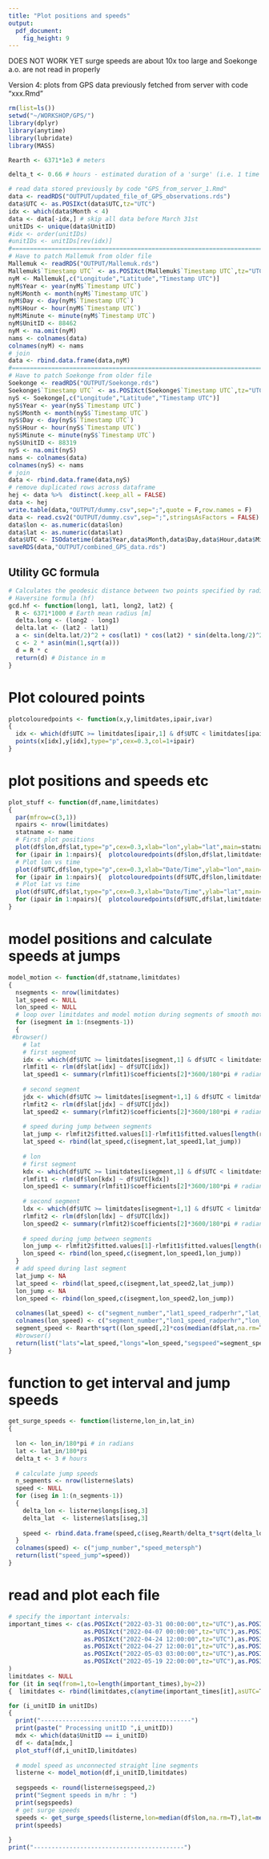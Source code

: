 ```yaml
---
title: "Plot positions and speeds"
output: 
  pdf_document: 
    fig_height: 9
---
```


DOES NOT WORK YET surge speeds are about 10x too large and Soekonge a.o. are not read in properly

Version 4: plots from GPS data previously fetched from server with code "xxx.Rmd"

```r
rm(list=ls())
setwd("~/WORKSHOP/GPS/")
library(dplyr)
library(anytime)
library(lubridate)
library(MASS)

Rearth <- 6371*1e3 # meters

delta_t <- 0.66 # hours - estimated duration of a 'surge' (i.e. 1 time step in the data)
```


```r
# read data stored previously by code "GPS_from_server_1.Rmd"
data <- readRDS("OUTPUT/updated_file_of_GPS_observations.rds")
data$UTC <- as.POSIXct(data$UTC,tz="UTC")
idx <- which(data$Month < 4)
data <- data[-idx,] # skip all data before March 31st
unitIDs <- unique(data$UnitID)
#idx <- order(unitIDs)
#unitIDs <- unitIDs[rev(idx)]
#========================================================================
# Have to patch Mallemuk from older file
Mallemuk <- readRDS("OUTPUT/Mallemuk.rds")
Mallemuk$`Timestamp UTC` <- as.POSIXct(Mallemuk$`Timestamp UTC`,tz="UTC")
nyM <- Mallemuk[,c("Longitude","Latitude","Timestamp UTC")]
nyM$Year <- year(nyM$`Timestamp UTC`)
nyM$Month <- month(nyM$`Timestamp UTC`)
nyM$Day <- day(nyM$`Timestamp UTC`)
nyM$Hour <- hour(nyM$`Timestamp UTC`)
nyM$Minute <- minute(nyM$`Timestamp UTC`)
nyM$UnitID <- 88462
nyM <- na.omit(nyM)
nams <- colnames(data)
colnames(nyM) <- nams
# join
data <- rbind.data.frame(data,nyM)
#========================================================================
# Have to patch Soekonge from older file
Soekonge <- readRDS("OUTPUT/Soekonge.rds")
Soekonge$`Timestamp UTC` <- as.POSIXct(Soekonge$`Timestamp UTC`,tz="UTC")
nyS <- Soekonge[,c("Longitude","Latitude","Timestamp UTC")]
nyS$Year <- year(nyS$`Timestamp UTC`)
nyS$Month <- month(nyS$`Timestamp UTC`)
nyS$Day <- day(nyS$`Timestamp UTC`)
nyS$Hour <- hour(nyS$`Timestamp UTC`)
nyS$Minute <- minute(nyS$`Timestamp UTC`)
nyS$UnitID <- 88319
nyS <- na.omit(nyS)
nams <- colnames(data)
colnames(nyS) <- nams
# join
data <- rbind.data.frame(data,nyS)
# remove duplicated rows across dataframe
hej <- data %>%  distinct(.keep_all = FALSE)
data <- hej
write.table(data,"OUTPUT/dummy.csv",sep=";",quote = F,row.names = F)
data <- read.csv2("OUTPUT/dummy.csv",sep=";",stringsAsFactors = FALSE)
data$lon <- as.numeric(data$lon)
data$lat <- as.numeric(data$lat)
data$UTC <- ISOdatetime(data$Year,data$Month,data$Day,data$Hour,data$Minute,sec=0,tz="UTC")
saveRDS(data,"OUTPUT/combined_GPS_data.rds")
```

## Utility GC formula
```r

# Calculates the geodesic distance between two points specified by radian lat/lon using the
# Haversine formula (hf)
gcd.hf <- function(long1, lat1, long2, lat2) {
  R <- 6371*1000 # Earth mean radius [m]
  delta.long <- (long2 - long1)
  delta.lat <- (lat2 - lat1)
  a <- sin(delta.lat/2)^2 + cos(lat1) * cos(lat2) * sin(delta.long/2)^2
  c <- 2 * asin(min(1,sqrt(a)))
  d = R * c
  return(d) # Distance in m
}

```

 

# Plot coloured points
```r
plotcolouredpoints <- function(x,y,limitdates,ipair,ivar)
{
  idx <- which(df$UTC >= limitdates[ipair,1] & df$UTC < limitdates[ipair,2])
  points(x[idx],y[idx],type="p",cex=0.3,col=1+ipair)
}
```



# plot positions and speeds etc
```r
plot_stuff <- function(df,name,limitdates)
{
  par(mfrow=c(3,1))
  npairs <- nrow(limitdates)
  statname <- name
  # First plot positions
  plot(df$lon,df$lat,type="p",cex=0.3,xlab="lon",ylab="lat",main=statname)
  for (ipair in 1:npairs){  plotcolouredpoints(df$lon,df$lat,limitdates,ipair,'')  }
  # Plot lon vs time
  plot(df$UTC,df$lon,type="p",cex=0.3,xlab="Date/Time",ylab="lon",main=statname)
  for (ipair in 1:npairs){  plotcolouredpoints(df$UTC,df$lon,limitdates,ipair,'')  }
  # Plot lat vs time
  plot(df$UTC,df$lat,type="p",cex=0.3,xlab="Date/Time",ylab="lat",main=statname)
  for (ipair in 1:npairs){  plotcolouredpoints(df$UTC,df$lat,limitdates,ipair,'')  }
}
```

# model positions and calculate speeds at jumps
```r
model_motion <- function(df,statname,limitdates)
{
  nsegments <- nrow(limitdates)
  lat_speed <- NULL
  lon_speed <- NULL
  # loop over limitdates and model motion during segments of smooth motion (i.e. not the surges)
  for (isegment in 1:(nsegments-1))
  {
 #browser()
    # lat
    # first segment
    idx <- which(df$UTC >= limitdates[isegment,1] & df$UTC < limitdates[isegment,2] )
    rlmfit1 <- rlm(df$lat[idx] ~ df$UTC[idx])
    lat_speed1 <- summary(rlmfit1)$coefficients[2]*3600/180*pi # radians per hour
 
    # second segment
    jdx <- which(df$UTC >= limitdates[isegment+1,1] & df$UTC < limitdates[isegment+1,2] )
    rlmfit2 <- rlm(df$lat[jdx] ~ df$UTC[jdx])
    lat_speed2 <- summary(rlmfit2)$coefficients[2]*3600/180*pi # radians per hour
    
    # speed during jump between segments
    lat_jump <- rlmfit2$fitted.values[1]-rlmfit1$fitted.values[length(rlmfit1$fitted.values)]
    lat_speed <- rbind(lat_speed,c(isegment,lat_speed1,lat_jump))
    
    # lon
    # first segment
    kdx <- which(df$UTC >= limitdates[isegment,1] & df$UTC < limitdates[isegment,2] )
    rlmfit1 <- rlm(df$lon[kdx] ~ df$UTC[kdx])
    lon_speed1 <- summary(rlmfit1)$coefficients[2]*3600/180*pi # radians per hour
    
    # second segment
    ldx <- which(df$UTC >= limitdates[isegment+1,1] & df$UTC < limitdates[isegment+1,2] )
    rlmfit2 <- rlm(df$lon[ldx] ~ df$UTC[ldx])
    lon_speed2 <- summary(rlmfit2)$coefficients[2]*3600/180*pi # radians per hour
    
    # speed during jump between segments
    lon_jump <- rlmfit2$fitted.values[1]-rlmfit1$fitted.values[length(rlmfit1$fitted.values)]
    lon_speed <- rbind(lon_speed,c(isegment,lon_speed1,lon_jump))
  }
  # add speed during last segment
  lat_jump <- NA
  lat_speed <- rbind(lat_speed,c(isegment,lat_speed2,lat_jump))
  lon_jump <- NA
  lon_speed <- rbind(lon_speed,c(isegment,lon_speed2,lon_jump))
  
  colnames(lat_speed) <- c("segment_number","lat1_speed_radperhr","lat_jump_radians")
  colnames(lon_speed) <- c("segment_number","lon1_speed_radperhr","lon_jump_radians")
  segment_speed <- Rearth*sqrt((lon_speed[,2]*cos(median(df$lat,na.rm=T)/180*pi))^2+(lat_speed[,2])^2) # meters per hour
  #browser()
  return(list("lats"=lat_speed,"longs"=lon_speed,"segspeed"=segment_speed))
}
```

# function to get interval and jump speeds
```r
get_surge_speeds <- function(listerne,lon_in,lat_in)
{
   
  lon <- lon_in/180*pi # in radians
  lat <- lat_in/180*pi
  delta_t <- 3 # hours
  
  # calculate jump speeds
  n_segments <- nrow(listerne$lats)
  speed <- NULL
  for (iseg in 1:(n_segments-1))
  {
    delta_lon <- listerne$longs[iseg,3]
    delta_lat  <- listerne$lats[iseg,3]
     
    speed <- rbind.data.frame(speed,c(iseg,Rearth/delta_t*sqrt(delta_lon^2*cos(lat)^2+delta_lat^2))) # in meters/hr
  }
  colnames(speed) <- c("jump_number","speed_metersph")
  return(list("speed_jump"=speed))
}
```

# read and plot each file
```r
# specify the important intervals:
important_times <- c(as.POSIXct("2022-03-31 00:00:00",tz="UTC"),as.POSIXct("2022-04-07 00:00:00",tz="UTC"),
                     as.POSIXct("2022-04-07 00:00:00",tz="UTC"),as.POSIXct("2022-04-24 12:00:00",tz="UTC"),
                     as.POSIXct("2022-04-24 12:00:00",tz="UTC"),as.POSIXct("2022-04-27 12:00:01",tz="UTC"),
                     as.POSIXct("2022-04-27 12:00:01",tz="UTC"),as.POSIXct("2022-05-03 03:00:00",tz="UTC"),
                     as.POSIXct("2022-05-03 03:00:00",tz="UTC"),as.POSIXct("2022-05-19 22:00:00",tz="UTC"),
                     as.POSIXct("2022-05-19 22:00:00",tz="UTC"),as.POSIXct("2022-06-09 02:00:00",tz="UTC")
)
limitdates <- NULL
for (it in seq(from=1,to=length(important_times),by=2))
{  limitdates <- rbind(limitdates,c(anytime(important_times[it],asUTC=T),anytime(important_times[it+1],asUTC=T)))}

for (i_unitID in unitIDs)
{
  print("------------------------------------------")
  print(paste(" Processing unitID ",i_unitID))
  mdx <- which(data$UnitID == i_unitID)
  df <- data[mdx,]
  plot_stuff(df,i_unitID,limitdates)
  
  # model speed as unconnected straight line segments
  listerne <- model_motion(df,i_unitID,limitdates)
  
  segspeeds <- round(listerne$segspeed,2)
  print("Segment speeds in m/hr : ")
  print(segspeeds)
  # get surge speeds
  speeds <- get_surge_speeds(listerne,lon=median(df$lon,na.rm=T),lat=median(df$lat,na.rm=T))
  print(speeds)
  
}
print("------------------------------------------")
```


